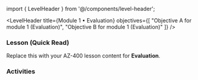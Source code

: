 ﻿import { LevelHeader } from '@/components/level-header';

<LevelHeader title={Module 1 • Evaluation} objectives={[
  "Objective A for module 1 (Evaluation)",
  "Objective B for module 1 (Evaluation)"
]} />

### Lesson (Quick Read)
Replace this with your AZ-400 lesson content for **Evaluation**.

### Activities
<Flashcards src="/content/module-1/level-evaluation/activities.json" />
<Quiz src="/content/module-1/level-evaluation/quiz.json" />
